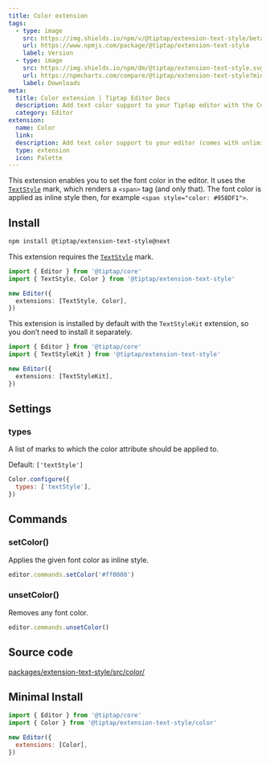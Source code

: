 ```yaml
---
title: Color extension
tags:
  - type: image
    src: https://img.shields.io/npm/v/@tiptap/extension-text-style/beta?label=version
    url: https://www.npmjs.com/package/@tiptap/extension-text-style
    label: Version
  - type: image
    src: https://img.shields.io/npm/dm/@tiptap/extension-text-style.svg
    url: https://npmcharts.com/compare/@tiptap/extension-text-style?minimal=true
    label: Downloads
meta:
  title: Color extension | Tiptap Editor Docs
  description: Add text color support to your Tiptap editor with the Color extension. Learn more in our documentation.
  category: Editor
extension:
  name: Color
  link:
  description: Add text color support to your editor (comes with unlimited colors).
  type: extension
  icon: Palette
---
```



This extension enables you to set the font color in the editor. It uses the [`TextStyle`](/editor/extensions/marks/text-style) mark, which renders a `<span>` tag (and only that). The font color is applied as inline style then, for example `<span style="color: #958DF1">`.

<CodeDemo path="/Extensions/Color" />

## Install

```bash
npm install @tiptap/extension-text-style@next
```

This extension requires the [`TextStyle`](/editor/extensions/marks/text-style) mark.

```ts
import { Editor } from '@tiptap/core'
import { TextStyle, Color } from '@tiptap/extension-text-style'

new Editor({
  extensions: [TextStyle, Color],
})
```

This extension is installed by default with the `TextStyleKit` extension, so you don’t need to install it separately.

```ts
import { Editor } from '@tiptap/core'
import { TextStyleKit } from '@tiptap/extension-text-style'

new Editor({
  extensions: [TextStyleKit],
})
```

## Settings

### types

A list of marks to which the color attribute should be applied to.

Default: `['textStyle']`

```js
Color.configure({
  types: ['textStyle'],
})
```

## Commands

### setColor()

Applies the given font color as inline style.

```js
editor.commands.setColor('#ff0000')
```

### unsetColor()

Removes any font color.

```js
editor.commands.unsetColor()
```

## Source code

[packages/extension-text-style/src/color/](https://github.com/ueberdosis/tiptap/blob/main/packages/extension-text-style/src/color/)

## Minimal Install

```js
import { Editor } from '@tiptap/core'
import { Color } from '@tiptap/extension-text-style/color'

new Editor({
  extensions: [Color],
})
```

